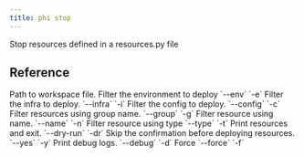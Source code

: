 ```yaml
---
title: phi stop
---
```


Stop resources defined in a resources.py file

## Reference

<ResponseField name="resources_file" type="str">
 Path to workspace file.
</ResponseField>
<ResponseField name="env_filter" type="str">
 Filter the environment to deploy `--env` `-e`
</ResponseField>
<ResponseField name="infra_filter" type="str">
 Filter the infra to deploy. `--infra` `-i`
</ResponseField>
<ResponseField name="config_filter" type="str">
 Filter the config to deploy. `--config` `-c`
</ResponseField>
<ResponseField name="group_filter" type="str">
 Filter resources using group name. `--group` `-g`
</ResponseField>
<ResponseField name="name_filter" type="str">
 Filter resource using name. `--name` `-n`
</ResponseField>
<ResponseField name="type_filter" type="str">
 Filter resource using type `--type` `-t`
</ResponseField>
<ResponseField name="dry_run" type="bool">
 Print resources and exit. `--dry-run` `-dr`
</ResponseField>
<ResponseField name="auto_confirm" type="bool">
 Skip the confirmation before deploying resources. `--yes` `-y`
</ResponseField>
<ResponseField name="print_debug_log" type="bool">
 Print debug logs. `--debug` `-d`
</ResponseField>
<ResponseField name="force" type="bool">
 Force `--force` `-f`
</ResponseField>